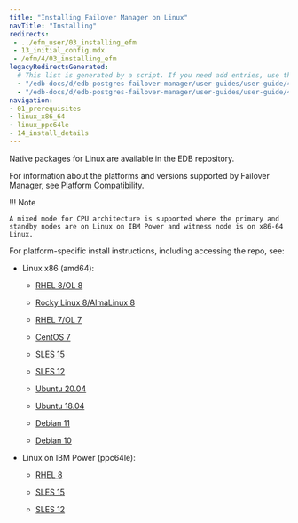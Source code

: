 ```yaml
---
title: "Installing Failover Manager on Linux"
navTitle: "Installing"
redirects:
 - ../efm_user/03_installing_efm
 - 13_initial_config.mdx
 - /efm/4/03_installing_efm
legacyRedirectsGenerated:
  # This list is generated by a script. If you need add entries, use the `legacyRedirects` key.
  - "/edb-docs/d/edb-postgres-failover-manager/user-guides/user-guide/4.0/installing_efm.html"
  - "/edb-docs/d/edb-postgres-failover-manager/user-guides/user-guide/4.1/installing_efm.html"
navigation:
- 01_prerequisites
- linux_x86_64
- linux_ppc64le
- 14_install_details
---
```


Native packages for Linux are available in the EDB repository.

For information about the platforms and versions supported by Failover Manager, see [Platform Compatibility](https://www.enterprisedb.com/platform-compatibility#efm).

!!! Note

    A mixed mode for CPU architecture is supported where the primary and standby nodes are on Linux on IBM Power and witness node is on x86-64 Linux.

For platform-specific install instructions, including accessing the repo, see:

- Linux x86 (amd64):
  - [RHEL 8/OL 8](linux_x86_64/efm_rhel_8)

  - [Rocky Linux 8/AlmaLinux 8](linux_x86_64/efm_other_linux_8)
  - [RHEL 7/OL 7](linux_x86_64/efm_rhel_7)
  - [CentOS 7](linux_x86_64/efm_centos_7)
  - [SLES 15](linux_x86_64/efm_sles_15)
  - [SLES 12](linux_x86_64/efm_sles_12)
  - [Ubuntu 20.04](linux_x86_64/efm_ubuntu_20)
  - [Ubuntu 18.04](linux_x86_64/efm_ubuntu_18)
  - [Debian 11](linux_x86_64/efm_deb_11)
  - [Debian 10](linux_x86_64/efm_deb_10)



- Linux on IBM Power (ppc64le):
  - [RHEL 8](linux_ppc64le/efm_rhel_8)

  - [SLES 15](linux_ppc64le/efm_sles_15)
  - [SLES 12](linux_ppc64le/efm_sles_12)
 
 